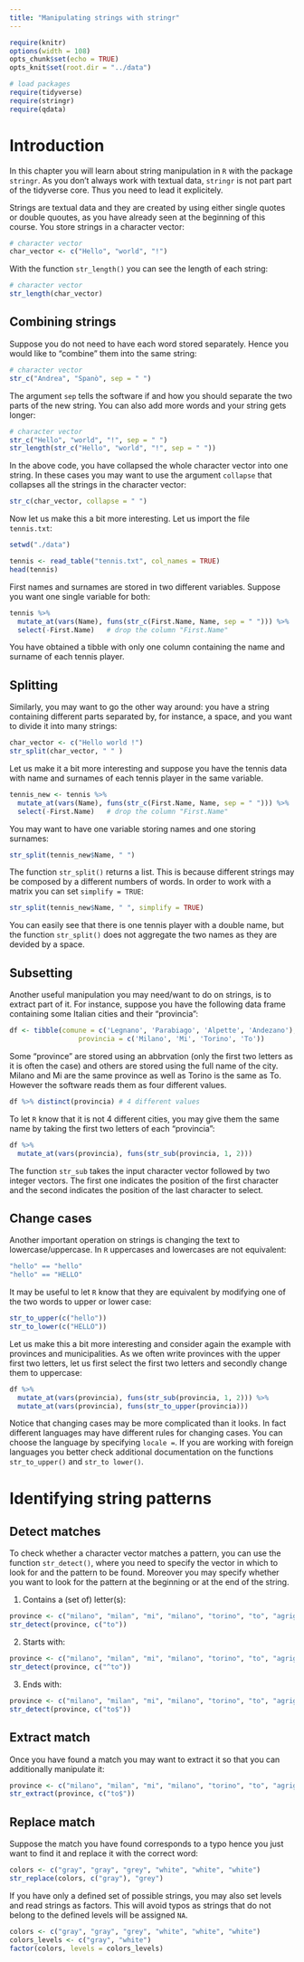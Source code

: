 ```yaml
---
title: "Manipulating strings with stringr"
---
```


```r
require(knitr)
options(width = 108)
opts_chunk$set(echo = TRUE)
opts_knit$set(root.dir = "../data")
```


```r
# load packages
require(tidyverse)
require(stringr)
require(qdata)
```

# Introduction

In this chapter you will learn about string manipulation in `R` with the package `stringr`. As you don't always work with textual data, `stringr` is not part part of the tidyverse core. Thus you need to lead it explicitely.

Strings are textual data and they are created by using either single quotes or double quoutes, as you have already seen at the beginning of this course. You store strings in a character vector:

```r
# character vector
char_vector <- c("Hello", "world", "!")
```

With the function `str_length()` you can see the length of each string:

```r
# character vector
str_length(char_vector)
```


## Combining strings

Suppose you do not need to have each word stored separately. Hence you would like to "combine" them into the same string:

```r
# character vector
str_c("Andrea", "Spanò", sep = " ")
```

The argument `sep` tells the software if and how you should separate the two parts of the new string. You can also add more words and your string gets longer:

```r
# character vector
str_c("Hello", "world", "!", sep = " ")
str_length(str_c("Hello", "world", "!", sep = " "))
```

In the above code, you have collapsed the whole character vector into one string. In these cases you may want to use the argument `collapse` that collapses all the strings in the character vector:

```r
str_c(char_vector, collapse = " ")
```


Now let us make this a bit more interesting. Let us import the file `tennis.txt`:


```r
setwd("./data")
```

```r
tennis <- read_table("tennis.txt", col_names = TRUE)
head(tennis)
```

First names and surnames are stored in two different variables. Suppose you want one single variable for both:

```r
tennis %>% 
  mutate_at(vars(Name), funs(str_c(First.Name, Name, sep = " "))) %>%
  select(-First.Name)   # drop the column "First.Name"
```

You have obtained a tibble with only one column containing the name and surname of each tennis player.

## Splitting

Similarly, you may want to go the other way around: you have a string containing different parts separated by, for instance, a space, and you want to divide it into many strings:

```r
char_vector <- c("Hello world !")
str_split(char_vector, " " )
```

Let us make it a bit more interesting and suppose you have the tennis data with name and surnames of each tennis player in the same variable. 

```r
tennis_new <- tennis %>% 
  mutate_at(vars(Name), funs(str_c(First.Name, Name, sep = " "))) %>%
  select(-First.Name)   # drop the column "First.Name"
```


You may want to have one variable storing names and one storing surnames:

```r
str_split(tennis_new$Name, " ")
```

The function `str_split()` returns a list. This is because different strings may be composed by a different numbers of words. In order to work with a matrix you can set `simplify = TRUE`:

```r
str_split(tennis_new$Name, " ", simplify = TRUE)
```

You can easily see that there is one tennis player with a double name, but the function `str_split()` does not aggregate the two names as they are devided by a space. 


## Subsetting

Another useful manipulation you may need/want to do on strings, is to extract part of it. For instance, suppose you have the following data frame containing some Italian cities and their "provincia":

```r
df <- tibble(comune = c('Legnano', 'Parabiago', 'Alpette', 'Andezano'),
                 provincia = c('Milano', 'Mi', 'Torino', 'To'))
```

Some "province" are stored using an abbrvation (only the first two letters as it is often the case) and others are stored using the full name of the city. Milano and Mi are the same province as well as Torino is the same as To. However the software reads them as four different values. 

```r
df %>% distinct(provincia) # 4 different values
```


To let `R` know that it is not 4 different cities, you may give them the same name by taking the first two letters of each "provincia":

```r
df %>% 
  mutate_at(vars(provincia), funs(str_sub(provincia, 1, 2)))
```


The function `str_sub` takes the input character vector followed by two integer vectors. The first one indicates the position of the first character and the second indicates the position of the last character to select.


## Change cases

Another important operation on strings is changing the text to lowercase/uppercase. In `R` uppercases and lowercases are not equivalent:

```r
"hello" == "hello"
"hello" == "HELLO"
```

It may be useful to let `R` know that they are equivalent by modifying one of the two words to upper or lower case:

```r
str_to_upper(c("hello"))
str_to_lower(c("HELLO"))
```

Let us make this a bit more interesting and consider again the example with provinces and municipalities. As we often write provinces with the upper first two letters, let us first select the first two letters and secondly change them to uppercase:

```r
df %>% 
  mutate_at(vars(provincia), funs(str_sub(provincia, 1, 2))) %>%
  mutate_at(vars(provincia), funs(str_to_upper(provincia)))
```

Notice that changing cases may be more complicated than it looks. In fact different languages may have different rules for changing cases. You can choose the language by specifying `locale = `. If you are working with foreign languages you better check additional documentation on the functions `str_to_upper()` and `str_to lower()`.


# Identifying string patterns


## Detect matches

To check whether a character vector matches a pattern, you can use the function `str_detect()`, where you need to specify the vector in which to look for and the pattern to be found. Moreover you may specify whether you want to look for the pattern at the beginning or at the end of the string. 


1. Contains a (set of) letter(s):

```r
province <- c("milano", "milan", "mi", "milano", "torino", "to", "agrigento")
str_detect(province, c("to"))
```



2. Starts with: 

```r
province <- c("milano", "milan", "mi", "milano", "torino", "to", "agrigento")
str_detect(province, c("^to"))
```



3. Ends with: 

```r
province <- c("milano", "milan", "mi", "milano", "torino", "to", "agrigento")
str_detect(province, c("to$"))
```


## Extract match

Once you have found a match you may want to extract it so that you can additionally manipulate it:

```r
province <- c("milano", "milan", "mi", "milano", "torino", "to", "agrigento")
str_extract(province, c("to$"))
```


## Replace match

Suppose the match you have found corresponds to a typo hence you just want to find it and replace it with the correct word:

```r
colors <- c("gray", "gray", "grey", "white", "white", "white")
str_replace(colors, c("gray"), "grey")
```

If you have only a defined set of possible strings, you may also set levels and read strings as factors. This will avoid typos as strings that do not belong to the defined levels will be assigned `NA`.

```r
colors <- c("gray", "gray", "grey", "white", "white", "white")
colors_levels <- c("gray", "white")
factor(colors, levels = colors_levels)
```

